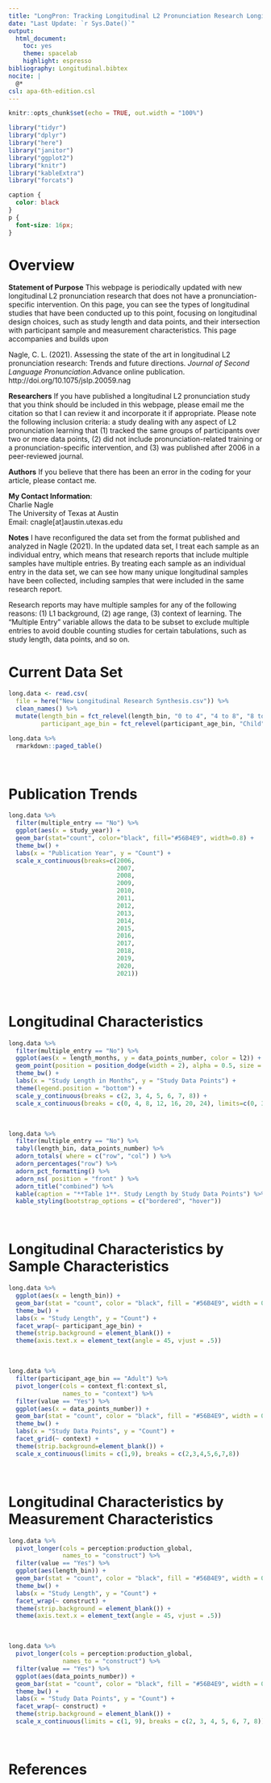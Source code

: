 ---
title: "LongPron: Tracking Longitudinal L2 Pronunciation Research Longitudinally"
date: "Last Update: `r Sys.Date()`"
output: 
  html_document: 
    toc: yes
    theme: spacelab
    highlight: espresso
bibliography: Longitudinal.bibtex
nocite: |
  @*
csl: apa-6th-edition.csl
---

```{r setup, include=FALSE}
knitr::opts_chunk$set(echo = TRUE, out.width = "100%")
```

```{r, load-libs, echo=F, message=F, warning=F}
library("tidyr")
library("dplyr")
library("here")
library("janitor")
library("ggplot2")
library("knitr")
library("kableExtra")
library("forcats")
```

```{css, echo=F}
caption {
  color: black
}
p {
  font-size: 16px;
}
```

# Overview

**Statement of Purpose**
This webpage is periodically updated with new longitudinal L2 pronunciation research that does not have a pronunciation-specific intervention. On this page, you can see the types of longitudinal studies that have been conducted up to this point, focusing on longitudinal design choices, such as study length and data points, and their intersection with participant sample and measurement characteristics. This page accompanies and builds upon

Nagle, C. L. (2021). Assessing the state of the art in longitudinal L2 pronunciation research: Trends and future directions. *Journal of Second Language Pronunciation*.Advance online publication. http://doi.org/10.1075/jslp.20059.nag

**Researchers**
If you have published a longitudinal L2 pronunciation study that you think should be included in this webpage, please email me the citation so that I can review it and incorporate it if appropriate. Please note the following inclusion criteria: a study dealing with any aspect of L2 pronunciation learning that (1) tracked the same groups of participants over two or more data points, (2) did not include pronunciation-related training or a pronunciation-specific intervention, and (3) was published after 2006 in a peer-reviewed journal.

**Authors**
If you believe that there has been an error in the coding for your article, please contact me.

**My Contact Information**:  
Charlie Nagle  
The University of Texas at Austin  
Email: cnagle[at]austin.utexas.edu

**Notes**
I have reconfigured the data set from the format published and analyzed in Nagle (2021). In the updated data set, I treat each sample as an individual entry, which means that research reports that include multiple samples have multiple entries. By treating each sample as an individual entry in the data set, we can see how many unique longitudinal samples have been collected, including samples that were included in the same research report. 

Research reports may have multiple samples for any of the following reasons: (1) L1 background, (2) age range, (3) context of learning. The "Multiple Entry" variable allows the data to be subset to exclude multiple entries to avoid double counting studies for certain tabulations, such as study length, data points, and so on. 

# Current Data Set

```{r, load-data, message = F}
long.data <- read.csv(
  file = here("New Longitudinal Research Synthesis.csv")) %>% 
  clean_names() %>% 
  mutate(length_bin = fct_relevel(length_bin, "0 to 4", "4 to 8", "8 to 12", "12 to 24", "24+"),
         participant_age_bin = fct_relevel(participant_age_bin, "Child", "Adolescent", "Adult"))
```

```{r, print-table}
long.data %>% 
  rmarkdown::paged_table()
```
<br>

# Publication Trends
```{r, gg-yearlypubs-longpron, fig.cap = "**Figure 1**. Longitudinal L2 Pronunciation Publications by Year", fig.dim = c(5, 4), warning = F}
long.data %>%
  filter(multiple_entry == "No") %>%
  ggplot(aes(x = study_year)) +
  geom_bar(stat="count", color="black", fill="#56B4E9", width=0.8) +
  theme_bw() +
  labs(x = "Publication Year", y = "Count") +
  scale_x_continuous(breaks=c(2006,
                              2007,
                              2008,
                              2009,
                              2010,
                              2011,
                              2012,
                              2013,
                              2014,
                              2015,
                              2016,
                              2017,
                              2018,
                              2019,
                              2020,
                              2021))
```
<br>

# Longitudinal Characteristics

```{r, gg-lengthdatapoints, fig.cap = "**Figure 2**. Study Length by Data Points", fig.dim = c(5, 4), warning = F}
long.data %>%
  filter(multiple_entry == "No") %>%
  ggplot(aes(x = length_months, y = data_points_number, color = l2)) +
  geom_point(position = position_dodge(width = 2), alpha = 0.5, size = 3) +
  theme_bw() +
  labs(x = "Study Length in Months", y = "Study Data Points") +
  theme(legend.position = "bottom") +
  scale_y_continuous(breaks = c(2, 3, 4, 5, 6, 7, 8)) +
  scale_x_continuous(breaks = c(0, 4, 8, 12, 16, 20, 24), limits=c(0, 30))
```
<br>
```{r}
long.data %>%
  filter(multiple_entry == "No") %>%
  tabyl(length_bin, data_points_number) %>%
  adorn_totals( where = c("row", "col") ) %>%
  adorn_percentages("row") %>%
  adorn_pct_formatting() %>%
  adorn_ns( position = "front" ) %>%
  adorn_title("combined") %>%
  kable(caption = "**Table 1**. Study Length by Study Data Points") %>%
  kable_styling(bootstrap_options = c("bordered", "hover"))
```
<br>

# Longitudinal Characteristics by Sample Characteristics

```{r, gg-lengthsample, fig.cap="**Figure 3**. Number of Unique Samples: Study Length by Learner Age Group", fig.dim = c(5, 3), warning = F}
long.data %>%
  ggplot(aes(x = length_bin)) + 
  geom_bar(stat = "count", color = "black", fill = "#56B4E9", width = 0.8) +
  theme_bw() +
  labs(x = "Study Length", y = "Count") +
  facet_wrap(~ participant_age_bin) +
  theme(strip.background = element_blank()) +
  theme(axis.text.x = element_text(angle = 45, vjust = .5))
```
<br>
```{r, gg-pointssample, fig.cap = "**Figure 4**. Number of Unique Samples: Study Length by Context of Learning for Adult Learners", fig.dim = c(5, 3), warning = F}
long.data %>%
  filter(participant_age_bin == "Adult") %>%
  pivot_longer(cols = context_fl:context_sl,
               names_to = "context") %>%
  filter(value == "Yes") %>%
  ggplot(aes(x = data_points_number)) + 
  geom_bar(stat = "count", color = "black", fill = "#56B4E9", width = 0.8) +
  theme_bw() +
  labs(x = "Study Data Points", y = "Count") +
  facet_grid(~ context) +
  theme(strip.background=element_blank()) +
  scale_x_continuous(limits = c(1,9), breaks = c(2,3,4,5,6,7,8))
```
<br>

# Longitudinal Characteristics by Measurement Characteristics

```{r, gg-lengthmeasurement, fig.cap = "**Figure 5**. Number of Unique Samples: Study Length by Construct", fig.dim = c(5, 3), warning = F}
long.data %>%
  pivot_longer(cols = perception:production_global,
               names_to = "construct") %>%
  filter(value == "Yes") %>%
  ggplot(aes(length_bin)) + 
  geom_bar(stat = "count", color = "black", fill = "#56B4E9", width = 0.8) +
  theme_bw() +
  labs(x = "Study Length", y = "Count") +
  facet_wrap(~ construct) +
  theme(strip.background = element_blank()) +
  theme(axis.text.x = element_text(angle = 45, vjust = .5))
```
<br>
```{r, gg-pointsmeasurement, fig.cap = "**Figure 6**. Number of Unique Samples: Study Data Points by Construct", fig.dim = c(5, 3), warning = F}
long.data %>%
  pivot_longer(cols = perception:production_global,
               names_to = "construct") %>%
  filter(value == "Yes") %>%
  ggplot(aes(data_points_number)) + 
  geom_bar(stat = "count", color = "black", fill = "#56B4E9", width = 0.8) +
  theme_bw() +
  labs(x = "Study Data Points", y = "Count") +
  facet_wrap(~ construct) +
  theme(strip.background = element_blank()) +
  scale_x_continuous(limits = c(1, 9), breaks = c(2, 3, 4, 5, 6, 7, 8))
```
<br>

# References
